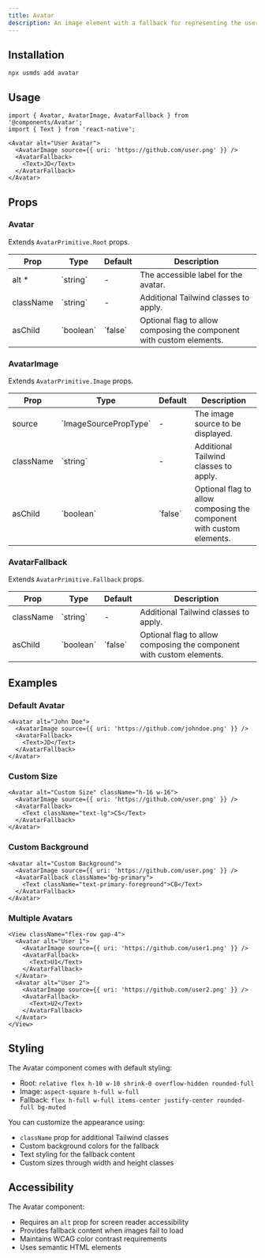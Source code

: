 ```yaml
---
title: Avatar
description: An image element with a fallback for representing the user.
---
```


<DemoButton href="https://usmds-showcase.expo.app/components/avatar"/>

## Installation

```package-install
npx usmds add avatar
```

## Usage

```tsx
import { Avatar, AvatarImage, AvatarFallback } from '@components/Avatar';
import { Text } from 'react-native';

<Avatar alt="User Avatar">
  <AvatarImage source={{ uri: 'https://github.com/user.png' }} />
  <AvatarFallback>
    <Text>JD</Text>
  </AvatarFallback>
</Avatar>
```

## Props

### Avatar

Extends `AvatarPrimitive.Root` props.

<table>
  <thead>
    <tr>
      <th>Prop</th>
      <th>Type</th>
      <th>Default</th>
      <th>Description</th>
    </tr>
  </thead>
  <tbody>
    <tr>
      <td>alt *</td>
      <td>`string`</td>
      <td>-</td>
      <td>The accessible label for the avatar.</td>
    </tr>
    <tr>
      <td>className</td>
      <td>`string`</td>
      <td>-</td>
      <td>Additional Tailwind classes to apply.</td>
    </tr>
    <tr>
      <td>asChild</td>
      <td>`boolean`</td>
      <td>`false`</td>
      <td>Optional flag to allow composing the component with custom elements.</td>
    </tr>
  </tbody>
</table>

### AvatarImage

Extends `AvatarPrimitive.Image` props.

<table>
  <thead>
    <tr>
      <th>Prop</th>
      <th>Type</th>
      <th>Default</th>
      <th>Description</th>
    </tr>
  </thead>
  <tbody>
    <tr>
      <td>source</td>
      <td>`ImageSourcePropType`</td>
      <td>-</td>
      <td>The image source to be displayed.</td>
    </tr>
    <tr>
      <td>className</td>
      <td>`string`</td>
      <td>-</td>
      <td>Additional Tailwind classes to apply.</td>
    </tr>
    <tr>
      <td>asChild</td>
      <td>`boolean`</td>
      <td>`false`</td>
      <td>Optional flag to allow composing the component with custom elements.</td>
    </tr>
  </tbody>
</table>

### AvatarFallback

Extends `AvatarPrimitive.Fallback` props.

<table>
  <thead>
    <tr>
      <th>Prop</th>
      <th>Type</th>
      <th>Default</th>
      <th>Description</th>
    </tr>
  </thead>
  <tbody>
    <tr>
      <td>className</td>
      <td>`string`</td>
      <td>-</td>
      <td>Additional Tailwind classes to apply.</td>
    </tr>
    <tr>
      <td>asChild</td>
      <td>`boolean`</td>
      <td>`false`</td>
      <td>Optional flag to allow composing the component with custom elements.</td>
    </tr>
  </tbody>
</table>

## Examples

### Default Avatar

```tsx
<Avatar alt="John Doe">
  <AvatarImage source={{ uri: 'https://github.com/johndoe.png' }} />
  <AvatarFallback>
    <Text>JD</Text>
  </AvatarFallback>
</Avatar>
```

### Custom Size

```tsx
<Avatar alt="Custom Size" className="h-16 w-16">
  <AvatarImage source={{ uri: 'https://github.com/user.png' }} />
  <AvatarFallback>
    <Text className="text-lg">CS</Text>
  </AvatarFallback>
</Avatar>
```

### Custom Background

```tsx
<Avatar alt="Custom Background">
  <AvatarImage source={{ uri: 'https://github.com/user.png' }} />
  <AvatarFallback className="bg-primary">
    <Text className="text-primary-foreground">CB</Text>
  </AvatarFallback>
</Avatar>
```

### Multiple Avatars

```tsx
<View className="flex-row gap-4">
  <Avatar alt="User 1">
    <AvatarImage source={{ uri: 'https://github.com/user1.png' }} />
    <AvatarFallback>
      <Text>U1</Text>
    </AvatarFallback>
  </Avatar>
  <Avatar alt="User 2">
    <AvatarImage source={{ uri: 'https://github.com/user2.png' }} />
    <AvatarFallback>
      <Text>U2</Text>
    </AvatarFallback>
  </Avatar>
</View>
```

## Styling

The Avatar component comes with default styling:

- Root: `relative flex h-10 w-10 shrink-0 overflow-hidden rounded-full`
- Image: `aspect-square h-full w-full`
- Fallback: `flex h-full w-full items-center justify-center rounded-full bg-muted`

You can customize the appearance using:
- `className` prop for additional Tailwind classes
- Custom background colors for the fallback
- Text styling for the fallback content
- Custom sizes through width and height classes

## Accessibility

The Avatar component:
- Requires an `alt` prop for screen reader accessibility
- Provides fallback content when images fail to load
- Maintains WCAG color contrast requirements
- Uses semantic HTML elements
